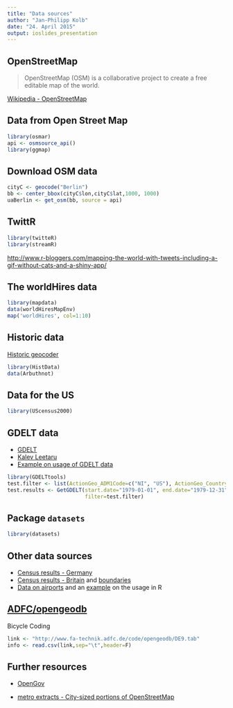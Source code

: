 ```yaml
---
title: "Data sources"
author: "Jan-Philipp Kolb"
date: "24. April 2015"
output: ioslides_presentation
---
```



## OpenStreetMap

> OpenStreetMap (OSM) is a collaborative project to create a free editable map of the world.

[Wikipedia - OpenStreetMap](https://en.wikipedia.org/wiki/OpenStreetMap)

## Data from Open Street Map

```r
library(osmar)
api <- osmsource_api()
library(ggmap)
```

## Download OSM data 

```r
cityC <- geocode("Berlin")
bb <- center_bbox(cityC$lon,cityC$lat,1000, 1000)
uaBerlin <- get_osm(bb, source = api)
```

## TwittR

```r
library(twitteR)
library(streamR)
```


<http://www.r-bloggers.com/mapping-the-world-with-tweets-including-a-gif-without-cats-and-a-shiny-app/>

## The worldHires data

```r
library(mapdata)
data(worldHiresMapEnv)
map('worldHires', col=1:10)
```


## Historic data

[Historic geocoder](http://www.azavea.com/blogs/newsletter/v2i3/azavea-research-historic-geocoder/)


```r
library(HistData)
data(Arbuthnot)
```

## Data for the US

```r
library(UScensus2000)
```

## GDELT data

- [GDELT](http://www.gdeltproject.org/)
- [Kalev Leetaru](http://www.kalevleetaru.com/)
- [Example on usage of GDELT data](http://quantifyingmemory.blogspot.de/2013/04/mapping-gdelt-data-in-r-and-some.html)

```r
library(GDELTtools)
test.filter <- list(ActionGeo_ADM1Code=c("NI", "US"), ActionGeo_CountryCode="US")
test.results <- GetGDELT(start.date="1979-01-01", end.date="1979-12-31",
                         filter=test.filter)
```


## Package `datasets`

```r
library(datasets)
```



## Other data sources

- [Census results - Germany](https://ergebnisse.zensus2011.de/)
- [Census results - Britain](http://www.r-bloggers.com/2011-census-open-atlas-project/) and [boundaries](http://www.ons.gov.uk/ons/guide-method/census/2011/census-data/2011-census-prospectus/new-developments-for-2011-census-results/2011-census-geography/2011-census-geography-prospectus/index.html)
- [Data on airports](http://openflights.org/data.html) and an [example](http://www.milanor.net/blog/?p=594) on the usage in R


## [ADFC/opengeodb](http://www.fa-technik.adfc.de/code/opengeodb/)

Bicycle Coding

```r
link <- "http://www.fa-technik.adfc.de/code/opengeodb/DE9.tab"
info <- read.csv(link,sep="\t",header=F)
```


## Further resources

- [OpenGov](http://ropengov.github.io/projects/)

- [metro extracts - City-sized portions of OpenStreetMap](https://mapzen.com/data/metro-extracts/)
